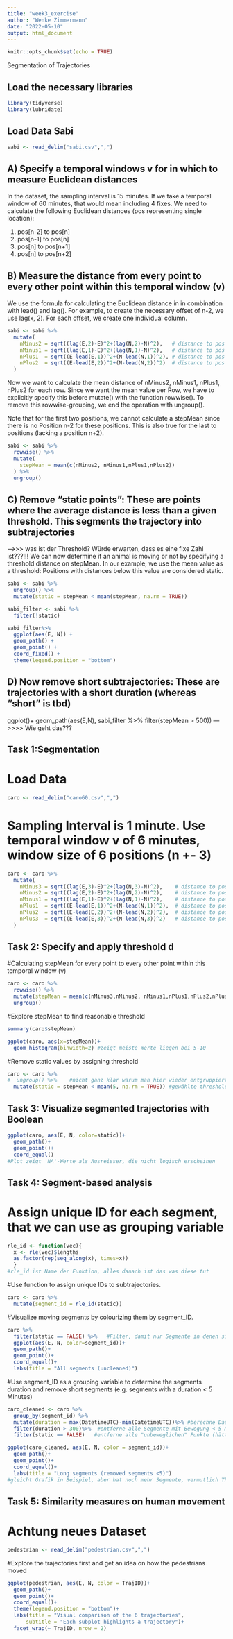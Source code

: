 ```yaml
---
title: "week3_exercise"
author: "Wenke Zimmermann"
date: "2022-05-10"
output: html_document
---
```


```r
knitr::opts_chunk$set(echo = TRUE)
```

Segmentation of Trajectories

## Load the necessary libraries ###
```r
library(tidyverse)    
library(lubridate)
```

## Load Data Sabi
```r
sabi <- read_delim("sabi.csv",",")
```

## A) Specify a temporal windows v for in which to measure Euclidean distances
In the dataset, the sampling interval is 15 minutes. If we take a temporal window of 60 minutes, that would mean including 4 fixes. We need to calculate the following Euclidean distances (pos representing single location):

1) pos[n-2] to pos[n]
2) pos[n-1] to pos[n]
3) pos[n] to pos[n+1]
4) pos[n] to pos[n+2]


## B) Measure the distance from every point to every other point within this temporal window (v)
We use the formula for calculating the Euclidean distance in in combination with lead() and lag(). For example, to create the necessary offset of n-2, we use lag(x, 2). For each offset, we create one individual column.
```r
sabi <- sabi %>%
  mutate(
    nMinus2 = sqrt((lag(E,2)-E)^2+(lag(N,2)-N)^2),   # distance to pos -30 minutes
    nMinus1 = sqrt((lag(E,1)-E)^2+(lag(N,1)-N)^2),   # distance to pos -15 minutes
    nPlus1  = sqrt((E-lead(E,1))^2+(N-lead(N,1))^2), # distance to pos +15 mintues
    nPlus2  = sqrt((E-lead(E,2))^2+(N-lead(N,2))^2)  # distance to pos +30 minutes
  )
```

Now we want to calculate the mean distance of nMinus2, nMinus1, nPlus1, nPlus2 for each row. Since we want the mean value per Row, we have to explicitly specify this before mutate() with the function rowwise(). To remove this rowwise-grouping, we end the operation with ungroup().

Note that for the first two positions, we cannot calculate a stepMean since there is no Position n-2 for these positions. This is also true for the last to positions (lacking a position n+2).
```r
sabi <- sabi %>%
  rowwise() %>%
  mutate(
    stepMean = mean(c(nMinus2, nMinus1,nPlus1,nPlus2))
  ) %>%
  ungroup() 
```


## C) Remove “static points”: These are points where the average distance is less than a given threshold. This segments the trajectory into subtrajectories
---->>> was ist der Threshold? Würde erwarten, dass es eine fixe Zahl ist???!!!
We can now determine if an animal is moving or not by specifying a threshold distance on stepMean. In our example, we use the mean value as a threshold: Positions with distances below this value are considered static.
```r
sabi <- sabi %>% 
  ungroup() %>%
  mutate(static = stepMean < mean(stepMean, na.rm = TRUE))

sabi_filter <- sabi %>%
  filter(!static)

sabi_filter%>%
  ggplot(aes(E, N)) +
  geom_path() +
  geom_point() +
  coord_fixed() +
  theme(legend.position = "bottom")
```


## D) Now remove short subtrajectories: These are trajectories with a short duration (whereas “short” is tbd)
ggplot()+
  geom_path(aes(E,N), sabi_filter %>% filter(stepMean > 500))
--->>>> Wie geht das???



## Task 1:Segmentation
# Load Data
```r
caro <- read_delim("caro60.csv",",")
```

# Sampling Interval is 1 minute. Use temporal window v of 6 minutes, window size of 6 positions (n +- 3)
```r
caro <- caro %>%
  mutate(
    nMinus3 = sqrt((lag(E,3)-E)^2+(lag(N,3)-N)^2),    # distance to pos -3 minutes
    nMinus2 = sqrt((lag(E,2)-E)^2+(lag(N,2)-N)^2),    # distance to pos -2 minutes
    nMinus1 = sqrt((lag(E,1)-E)^2+(lag(N,1)-N)^2),    # distance to pos -1 minutes
    nPlus1  = sqrt((E-lead(E,1))^2+(N-lead(N,1))^2),  # distance to pos +1 mintues
    nPlus2  = sqrt((E-lead(E,2))^2+(N-lead(N,2))^2),  # distance to pos +2 minutes
    nPlus3  = sqrt((E-lead(E,3))^2+(N-lead(N,3))^2)   # distance to pos +3 minutes
  )
```



## Task 2: Specify and apply threshold d
#Calculating stepMean for every point to every other point within this temporal window (v)
```r
caro <- caro %>%
  rowwise() %>%
  mutate(stepMean = mean(c(nMinus3,nMinus2, nMinus1,nPlus1,nPlus2,nPlus3))) %>%
  ungroup()  
```

#Explore stepMean to find reasonable threshold
```r
summary(caro$stepMean)

ggplot(caro, aes(x=stepMean))+         
  geom_histogram(binwidth=2) #zeigt meiste Werte liegen bei 5-10
```

#Remove static values by assigning threshold
```r
caro <- caro %>% 
#  ungroup() %>%    #nicht ganz klar warum man hier wieder entgruppiert wird
  mutate(static = stepMean < mean(5, na.rm = TRUE)) #gewählte threshold '5' als Boolean in neuer Spalte ablegen

```



## Task 3: Visualize segmented trajectories with Boolean
```r
ggplot(caro, aes(E, N, color=static))+
  geom_path()+
  geom_point()+
  coord_equal()
#Plot zeigt 'NA'-Werte als Ausreisser, die nicht logisch erscheinen
```



## Task 4: Segment-based analysis
# Assign unique ID for each segment, that we can use as grouping variable
```r
rle_id <- function(vec){
  x <- rle(vec)$lengths
  as.factor(rep(seq_along(x), times=x))
  }
#rle_id ist Name der Funktion, alles danach ist das was diese tut
```

#Use function to assign unique IDs to subtrajectories.
```r
caro <- caro %>%
  mutate(segment_id = rle_id(static))
```

#Visualize moving segments by colourizing them by segment_ID.
```r
caro %>%
  filter(static == FALSE) %>%   #Filter, damit nur Segmente in denen sich etwas bewegt, gezeigt werden; im Beispiel stand "filter(!static)" --> umgeschrieben um doppelte Verneinung zu vermeiden 
  ggplot(aes(E, N, color=segment_id))+
  geom_path()+
  geom_point()+
  coord_equal()+
  labs(title = "All segments (uncleaned)")
```

#Use segment_ID as a grouping variable to determine the segments duration and remove short segments (e.g. segments with a duration < 5 Minutes)
```r
caro_cleaned <- caro %>%
  group_by(segment_id) %>%
  mutate(duration = max(DatetimeUTC)-min(DatetimeUTC))%>% #berechne Dauer der Bewegung
  filter(duration > 300)%>%  #entferne alle Segmente mit Bewegung < 5 Minuten
  filter(static == FALSE)   #entferne alle "unbeweglichen" Punkte (hätte man sicher auch schon oben machen können)

ggplot(caro_cleaned, aes(E, N, color = segment_id))+
  geom_path()+
  geom_point()+
  coord_equal()+
  labs(title = "Long segments (removed segments <5)")
#gleicht Grafik in Beispiel, aber hat noch mehr Segmente, vermutlich Threshold zu klein gewählt

```
  
  

## Task 5: Similarity measures on human movement
# Achtung neues Dataset
```r
pedestrian <- read_delim("pedestrian.csv",",")
```

#Explore the trajectories first and get an idea on how the pedestrians moved
```r
ggplot(pedestrian, aes(E, N, color = TrajID))+
  geom_path()+
  geom_point()+
  coord_equal()+
  theme(legend.position = "bottom")+
  labs(title = "Visual comparison of the 6 trajectories",
      subtitle = "Each subplot highlights a trajectory")+
  facet_wrap(~ TrajID, nrow = 2)
```







